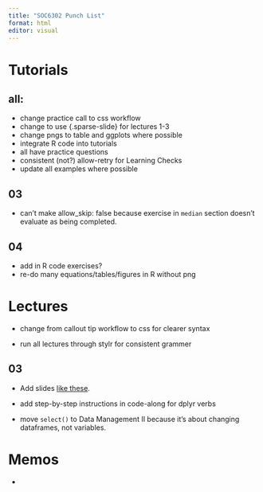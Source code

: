 ```yaml
---
title: "SOC6302 Punch List"
format: html
editor: visual
---
```


# Tutorials

## all:

-   change practice call to css workflow
-   change to use {.sparse-slide} for lectures 1-3
-   change pngs to table and ggplots where possible
-   integrate R code into tutorials
-   all have practice questions
-   consistent (not?) allow-retry for Learning Checks
-   update all examples where possible

## 03

-   can't make allow_skip: false because exercise in `median` section
    doesn't evaluate as being completed.

## 04

-   add in R code exercises?
-   re-do many equations/tables/figures in R without png

# Lectures

-   change from callout tip workflow to css for clearer syntax

-   run all lectures through stylr for consistent grammer

## 03

-   Add slides [like
    these](https://sta199-f24.github.io/slides/05-exploring-data-II-slides.html#/group_by-summarize-count).

-   add step-by-step instructions in code-along for dplyr verbs

-   move `select()` to Data Management II because it's about changing
    dataframes, not variables.

# Memos

-   
